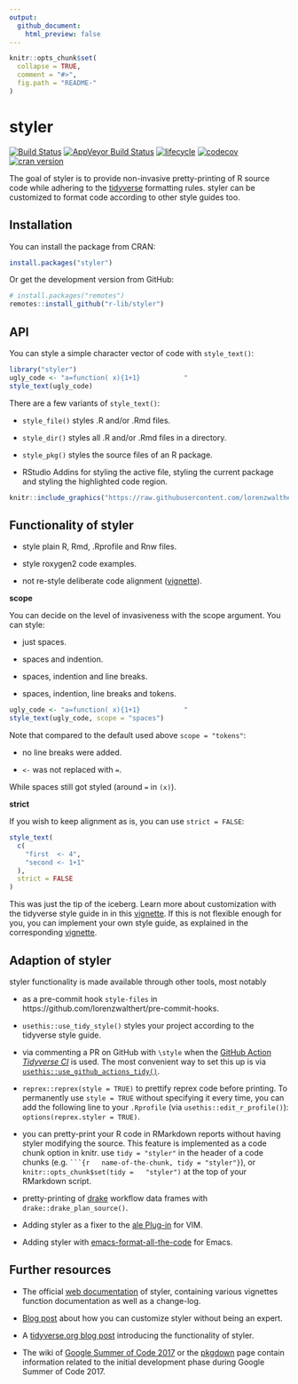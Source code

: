 ```yaml
---
output:
  github_document:
    html_preview: false
---
```


<!-- README.md is generated from README.Rmd. Please edit that file -->

```r
knitr::opts_chunk$set(
  collapse = TRUE,
  comment = "#>",
  fig.path = "README-"
)
```

# styler

[![Build
Status](https://travis-ci.org/r-lib/styler.svg?branch=master)](https://travis-ci.org/r-lib/styler)
[![AppVeyor Build
Status](https://ci.appveyor.com/api/projects/status/github/r-lib/styler?branch=master&svg=true)](https://ci.appveyor.com/project/r-lib/styler)
[![lifecycle](https://img.shields.io/badge/lifecycle-stable-brightgreen.svg)](https://www.tidyverse.org/lifecycle/#stable)
[![codecov](https://codecov.io/gh/r-lib/styler/branch/master/graph/badge.svg)](https://codecov.io/gh/r-lib/styler)
[![cran
version](https://www.r-pkg.org/badges/version/styler)](https://cran.r-project.org/package=styler)

The goal of styler is to provide non-invasive pretty-printing of R source code
while adhering to the [tidyverse](https://style.tidyverse.org) formatting rules.
styler can be customized to format code according to other style guides too.

## Installation

You can install the package from CRAN:

```r
install.packages("styler")
```

Or get the development version from GitHub:

```r
# install.packages("remotes")
remotes::install_github("r-lib/styler")
```

## API

You can style a simple character vector of code with `style_text()`:

```r
library("styler")
ugly_code <- "a=function( x){1+1}           "
style_text(ugly_code)
```

There are a few variants of `style_text()`:

* `style_file()` styles .R and/or .Rmd files.

* `style_dir()` styles all .R and/or .Rmd files in a directory.

* `style_pkg()` styles the source files of an R package.

* RStudio Addins for styling the active file, styling the current package and
  styling the highlighted code region.

```r
knitr::include_graphics("https://raw.githubusercontent.com/lorenzwalthert/some_raw_data/master/styler_0.1.gif")
```

## Functionality of styler

* style plain R, Rmd, .Rprofile and Rnw files.

* style roxygen2 code examples.

* not re-style deliberate code alignment
  ([vignette](https://styler.r-lib.org/articles/detect-alignment.html)).

**scope**

You can decide on the level of invasiveness with the scope argument. You can
style:

* just spaces.

* spaces and indention.

* spaces, indention and line breaks.

* spaces, indention, line breaks and tokens.

```r
ugly_code <- "a=function( x){1+1}           "
style_text(ugly_code, scope = "spaces")
```

Note that compared to the default used above `scope = "tokens"`:

* no line breaks were added.

* `<-` was not replaced with `=`.

While spaces still got styled (around `=` in `(x)`).

**strict**

If you wish to keep alignment as is, you can use `strict = FALSE`:

```r
style_text(
  c(
    "first  <- 4",
    "second <- 1+1"
  ),
  strict = FALSE
)
```

This was just the tip of the iceberg. Learn more about customization with the
tidyverse style guide in in this
[vignette](https://styler.r-lib.org/articles/introducing_styler.html). If this
is not flexible enough for you, you can implement your own style guide, as
explained in the corresponding
[vignette](https://styler.r-lib.org/articles/customizing_styler.html).

## Adaption of styler

styler functionality is made available through other tools, most notably

* as a pre-commit hook `style-files` in
  https://github.com/lorenzwalthert/pre-commit-hooks.

* `usethis::use_tidy_style()` styles your project according to the tidyverse
  style guide.

* via commenting a PR on GitHub with `\style` when the [GitHub
  Action](https://github.com/features/actions) [*Tidyverse
  CI*](https://github.com/r-lib/actions/tree/master/examples#tidyverse-ci-workflow)
  is used. The most convenient way to set this up is via
  [`usethis::use_github_actions_tidy()`](https://usethis.r-lib.org/reference/github_actions.html?q=ghactions#use-github-actions-tidy-).

* `reprex::reprex(style = TRUE)` to prettify reprex code before printing. To
  permanently use `style = TRUE` without specifying it every time, you can add
  the following line to your `.Rprofile` (via `usethis::edit_r_profile()`):
  `options(reprex.styler = TRUE)`.

* you can pretty-print your R code in RMarkdown reports without having styler
  modifying the source. This feature is implemented as a code chunk option in
  knitr. use `tidy = "styler"` in the header of a code chunks (e.g. ` ```{r
  name-of-the-chunk, tidy = "styler"}`), or `knitr::opts_chunk$set(tidy =
  "styler")` at the top of your RMarkdown script.

* pretty-printing of [drake](https://github.com/ropensci/drake) workflow data
  frames with `drake::drake_plan_source()`.

* Adding styler as a fixer to the [ale
  Plug-in](https://github.com/w0rp/ale/pull/2401#issuecomment-485942966) for
  VIM.

* Adding styler with
  [emacs-format-all-the-code](https://github.com/lassik/emacs-format-all-the-code)
  for Emacs.

## Further resources

* The official [web documentation](https://styler.r-lib.org/) of styler,
  containing various vignettes function documentation as well as a change-log.

* [Blog
  post](https://lorenzwalthert.netlify.com/post/customizing-styler-the-quick-way/)
  about how you can customize styler without being an expert.

* A [tidyverse.org blog
  post](https://www.tidyverse.org/articles/2017/12/styler-1.0.0/) introducing
  the functionality of styler.

* The wiki of [Google Summer of Code
  2017](https://github.com/rstats-gsoc/gsoc2017/wiki/Noninvasive-source-code-formatting)
  or the [pkgdown](https://r-lib.github.io/styler/) page contain information
  related to the initial development phase during Google Summer of Code 2017.

